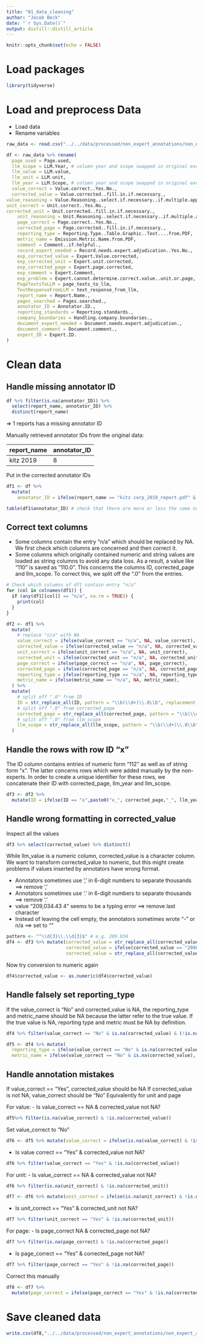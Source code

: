 ```yaml
---
title: "01_data_cleaning"
author: "Jacob Beck"
date: "`r Sys.Date()`"
output: distill::distill_article
---
```


```r
knitr::opts_chunk$set(echo = FALSE)
```

# Load packages

```r
library(tidyverse)
```

# Load and preprocess Data

-   Load data
-   Rename variables

```r
raw_data <- read.csv("../../data/processed/non_expert_annotations/non_expert_annotations_raw.csv")

df <- raw_data %>% rename(
  page_used = Page.used,
  llm_scope = LLM.Year, # column year and scope swapped in original excel by mistake
  llm_value = LLM.value,
  llm_unit = LLM.unit,
  llm_year = LLM.Scope, # column year and scope swapped in original excel by mistake
  value_correct = Value.correct..Yes.No.,
  corrected_value = Value.corrected..fill.in.if.necessary.,
value_reasoning = Value.Reasoning..select.if.necessary..if.multiple.apply.choose.first.,
unit_correct = Unit.correct..Yes.No.,
corrected_unit = Unit.corrected..fill.in.if.necessary.,
    unit_reasoning = Unit.Reasoning..select.if.necessary..if.multiple.apply.choose.first.,
    page_correct = Page.correct..Yes.No.,
    corrected_page = Page.corrected..fill.in.if.necessary.,
    reporting_type = Reporting.Type..Table.Graphic..Text....from.PDF,
    metric_name = Emission.Metric.Name.from.PDF,
    comment = Comment..if.helpful.,
    record_expert_needed = Record.needs.expert.adjudication..Yes.No.,
    exp_corrected_value = Expert.Value.corrected,
    exp_corrected_unit = Expert.unit.corrected,
    exp_corrected_page = Expert.page.corrected,
    exp_comment = Expert.Comment,
    exp_problem = Expert.cannot.determine.correct.value..unit.or.page,
    PageTextsToLLM = page_texts_to_llm,
    TextResponseFromLLM = text_response_from_llm,
    report_name = Report.Name.,
    pages_searched = Pages.searched.,
    annotator_ID = Annotator.ID.,
    reporting_standards = Reporting.standards.,
    company_boundaries = Handling.company.boundaries.,
    document_expert_needed = Document.needs.expert.adjudication.,
    document_comment = Document.comment.,
    expert_ID = Expert.ID.
)
```

# Clean data

## Handle missing annotator ID

```r
df %>% filter(is.na(annotator_ID)) %>%
  select(report_name, annotator_ID) %>%
  distinct(report_name)

```

=\> 1 reports has a missing annotator ID

Manually retrieved annotator IDs from the original data:

| report_name   | annotator_ID |
|---------------|--------------|
| kitz 2019     | 8            |

Put in the corrected annotator IDs

```r
df1 <- df %>%
  mutate(
    annotator_ID = ifelse(report_name == "kitz corp_2019_report.pdf" & is.na(annotator_ID), 8, annotator_ID))

table(df1$annotator_ID) # check that there are more or less the same number of entries for every annotator
```

## Correct text columns
- Some columns contain the entry "n/a" which should be replaced by NA. We first check which columns are concerned and then correct it.
- Some columns which originally contained numeric and string values are loaded as string columns to avoid any data loss. As a result, a value like "110" is saved as "110.0". This concerns the columns ID, corrected_page and llm_scope. To correct this, we split off the ".0" from the entries.

```r
# Check which columns of df1 contain entry "n/a"
for (col in colnames(df1)) {
  if (any(df1[[col]] == "n/a", na.rm = TRUE)) {
    print(col)
  }  
} 

df2 <- df1 %>%
  mutate(
    # replace "n/a" with NA
    value_correct = ifelse(value_correct == "n/a", NA, value_correct),
    corrected_value = ifelse(corrected_value == "n/a", NA, corrected_value),
    unit_correct = ifelse(unit_correct == "n/a", NA, unit_correct),
    corrected_unit = ifelse(corrected_unit == "n/a", NA, corrected_unit),
    page_correct = ifelse(page_correct == "n/a", NA, page_correct),
    corrected_page = ifelse(corrected_page == "n/a", NA, corrected_page),
    reporting_type = ifelse(reporting_type == "n/a", NA, reporting_type),
    metric_name = ifelse(metric_name == "n/a", NA, metric_name),
  ) %>%
  mutate(
    # split off ".0" from ID
    ID = str_replace_all(ID, pattern = "\\b(\\d+)\\.0\\b", replacement = "\\1"),
    # split off ".0" from corrected_page
    corrected_page = str_replace_all(corrected_page, pattern = "\\b(\\d+)\\.0\\b", replacement = "\\1"),
    # split off ".0" from llm_scope
    llm_scope = str_replace_all(llm_scope, pattern = "\\b(\\d+)\\.0\\b", replacement = "\\1"),
  )

```


## Handle the rows with row ID "x"

The ID column contains entries of numeric form "112" as well as of string form "x". The latter concerns rows which were added manually by the non-experts. In order to create a unique identifier for these rows, we concatenate their ID with corrected_page, llm_year and llm_scope.

```r
df3 <- df2 %>%
  mutate(ID = ifelse(ID == "x",paste0("x_", corrected_page,"_", llm_year,"_", llm_scope),ID))
```

## Handle wrong formatting in corrected_value  

Inspect all the values
```r
df3 %>% select(corrected_value) %>% distinct()
```

While llm_value is a numeric column, corrected_value is a character column. We want to transform corrected_value to numeric, but this might create problems if values inserted by annotators have wrong format.

- Annotators sometimes use ',' in 6-digit numbers to separate thousands ==> remove ','
- Annotators sometimes use '.' in 6-digit numbers to separate thousands ==> remove '.'
- value "209,034.43 4" seems to be a typing error ==> remove last character
- Instead of leaving the cell empty, the annotators sometimes wrote "-" or n/a ==> set to ""

```r
pattern <- "^\\d{3}\\.\\d{3}$" # e.g. 209.034
df4 <- df3 %>% mutate(corrected_value = str_replace_all(corrected_value, "[-,]", ""),
                      corrected_value = ifelse(corrected_value == "209034.43 4", "209034.43", corrected_value),
                      corrected_value = str_replace_all(corrected_value, pattern, str_replace_all(corrected_value, "\\.", "")),)
```

Now try conversion to numeric again
```r
df4$corrected_value <- as.numeric(df4$corrected_value)
```

## Handle falsely set reporting_type

If the value_correct is "No" and corrected_value is NA, the reporting_type and metric_name should be NA because the latter refer to the true value. If the true value is NA, reporting type and metric must be NA by definition.

```r
df4 %>% filter(value_correct == "No" & is.na(corrected_value) & (!is.na(reporting_type) | !is.na(metric_name)))
```

```r
df5 <- df4 %>% mutate(
  reporting_type = ifelse(value_correct == "No" & is.na(corrected_value), NA, reporting_type), 
  metric_name = ifelse(value_correct == "No" & is.na(corrected_value), NA, metric_name))
```

## Handle annotation mistakes
If value_correct == "Yes", corrected_value should be NA
If corrected_value is not NA, value_correct should be "No"
Equivalently for unit and page

For value:
- Is value_correct == NA & corrected_value not NA?

```r
df5%>% filter(is.na(value_correct) & !is.na(corrected_value))

```
Set value_correct to "No"
```r
df6 <- df5 %>% mutate(value_correct = ifelse(is.na(value_correct) & !is.na(corrected_value), "No", value_correct))
```

- Is value correct == "Yes" & corrected_value not NA?
```r
df6 %>% filter(value_correct == "Yes" & !is.na(corrected_value))
```

For unit:
- Is value_correct == NA & corrected_value not NA?
```r
df6 %>% filter(is.na(unit_correct) & !is.na(corrected_unit))
```
```r
df7 <- df6 %>% mutate(unit_correct = ifelse(is.na(unit_correct) & !is.na(corrected_unit), "No", unit_correct))
```

- Is unit_correct == "Yes" & corrected_unit not NA?
```r
df7 %>% filter(unit_correct == "Yes" & !is.na(corrected_unit))
```

For page:
- Is page_correct NA & corrected_page not NA?
```r
df7 %>% filter(is.na(page_correct) & !is.na(corrected_page))
```

- Is page_correct == "Yes" & corrected_page not NA?
```r
df7 %>% filter(page_correct == "Yes" & !is.na(corrected_page))
```
Correct this manually
```r
df8 <- df7 %>% 
  mutate(page_correct = ifelse(page_correct == "Yes" & !is.na(corrected_page), "No", page_correct))
```

# Save cleaned data
```r
write.csv(df8,"../../data/processed/non_expert_annotations/non_expert_annotations_cleaned.csv", row.names = FALSE)
```


